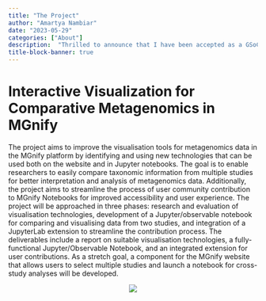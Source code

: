 ```yaml
---
title: "The Project"
author: "Amartya Nambiar"
date: "2023-05-29"
categories: ["About"]
description:  "Thrilled to announce that I have been accepted as a GSoC Contributor for the year of 2023 at EBI (European Bioinformatics Institute). I am delighted to share the details of my project."
title-block-banner: true
---
```



# Interactive Visualization for Comparative Metagenomics in MGnify
The project aims to improve the visualisation tools for metagenomics data in the MGnify platform by identifying and using new technologies that can be used both on the website and in Jupyter notebooks. The goal is to enable researchers to easily compare taxonomic information from multiple studies for better interpretation and analysis of metagenomics data. Additionally, the project aims to streamline the process of user community contribution to MGnify Notebooks for improved accessibility and user experience. The project will be approached in three phases: research and evaluation of visualisation technologies, development of a Jupyter/observable notebook for comparing and visualising data from two studies, and integration of a JupyterLab extension to streamline the contribution process. The deliverables include a report on suitable visualisation technologies, a fully-functional Jupyter/Observable Notebook, and an integrated extension for user contributions. As a stretch goal, a component for the MGnify website that allows users to select multiple studies and launch a notebook for cross-study analyses will be developed.
<div style="text-align:center">
![](thumbnail.jpeg)
</div>

